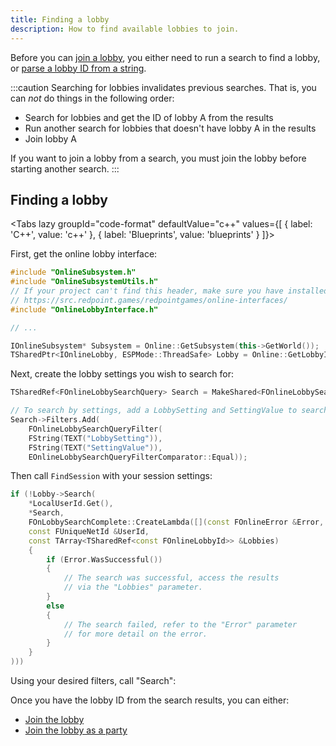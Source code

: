 ```yaml
---
title: Finding a lobby
description: How to find available lobbies to join.
---
```




Before you can [join a lobby](ossv1/lobbies/joining.mdx), you either need to run a search to find a lobby, or [parse a lobby ID from a string](ossv1/lobbies/data.mdx#parsing-a-string-as-a-lobby-id).

:::caution
Searching for lobbies invalidates previous searches. That is, you can _not_ do things in the following order:

- Search for lobbies and get the ID of lobby A from the results
- Run another search for lobbies that doesn't have lobby A in the results
- Join lobby A

If you want to join a lobby from a search, you must join the lobby before starting another search.
:::

## Finding a lobby

<Tabs lazy groupId="code-format" defaultValue="c++" values={[ { label: 'C++', value: 'c++' }, { label: 'Blueprints', value: 'blueprints' } ]}>
<TabItem value="c++">

First, get the online lobby interface:

```cpp
#include "OnlineSubsystem.h"
#include "OnlineSubsystemUtils.h"
// If your project can't find this header, make sure you have installed the headers from here:
// https://src.redpoint.games/redpointgames/online-interfaces/
#include "OnlineLobbyInterface.h"

// ...

IOnlineSubsystem* Subsystem = Online::GetSubsystem(this->GetWorld());
TSharedPtr<IOnlineLobby, ESPMode::ThreadSafe> Lobby = Online::GetLobbyInterface(Subsystem);
```

Next, create the lobby settings you wish to search for:

```cpp
TSharedRef<FOnlineLobbySearchQuery> Search = MakeShared<FOnlineLobbySearchQuery>();

// To search by settings, add a LobbySetting and SettingValue to search for:
Search->Filters.Add(
    FOnlineLobbySearchQueryFilter(
    FString(TEXT("LobbySetting")),
    FString(TEXT("SettingValue")),
    EOnlineLobbySearchQueryFilterComparator::Equal));
```

Then call `FindSession` with your session settings:

```cpp
if (!Lobby->Search(
    *LocalUserId.Get(),
    *Search,
    FOnLobbySearchComplete::CreateLambda([](const FOnlineError &Error,
    const FUniqueNetId &UserId,
    const TArray<TSharedRef<const FOnlineLobbyId>> &Lobbies)
    {
        if (Error.WasSuccessful())
        {
            // The search was successful, access the results
            // via the "Lobbies" parameter.
        }
        else
        {
            // The search failed, refer to the "Error" parameter
            // for more detail on the error.
        }
    }
)))
```

</TabItem>
<TabItem value="blueprints">

Using your desired filters, call "Search":

<Blueprint height="1000px" blueprint={bpFind} />
</TabItem>
</Tabs>

Once you have the lobby ID from the search results, you can either:

- [Join the lobby](ossv1/lobbies/joining.mdx#joining-a-lobby)
- [Join the lobby as a party](ossv1/lobbies/joining.mdx#joining-a-lobby-as-party)